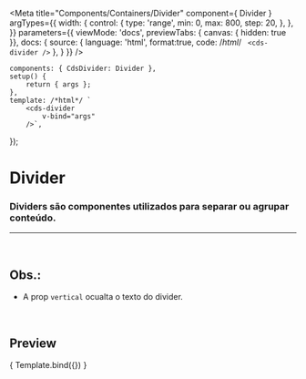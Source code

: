 
<Meta
	title="Components/Containers/Divider"
	component={ Divider }
	argTypes={{
		width: {
			control: {
				type: 'range',
				min: 0,
				max: 800,
				step: 20,
			},
		},
	}}
	parameters={{
		viewMode: 'docs',
		previewTabs: { canvas: { hidden: true }},
		docs: {
			source: {
				language: 'html',
				format:true,
				code: /*html*/ `
<cds-divider />`
			},
		}
	}}
/>

	components: { CdsDivider: Divider },
	setup() {
		return { args };
	},
	template: /*html*/ `
		<cds-divider
			v-bind="args" 
		/>`,
});


# Divider

### Dividers são componentes utilizados para separar ou agrupar conteúdo.
---
<br />

## Obs.:
- A prop `vertical` ocualta o texto do divider.

<br />

## Preview

<Canvas>
	<Story
		name="Divider"
		args={{
			width: 150,
		}}
	>
		{ Template.bind({}) }
	</Story>
</Canvas>

<ArgsTable story="Divider" />
